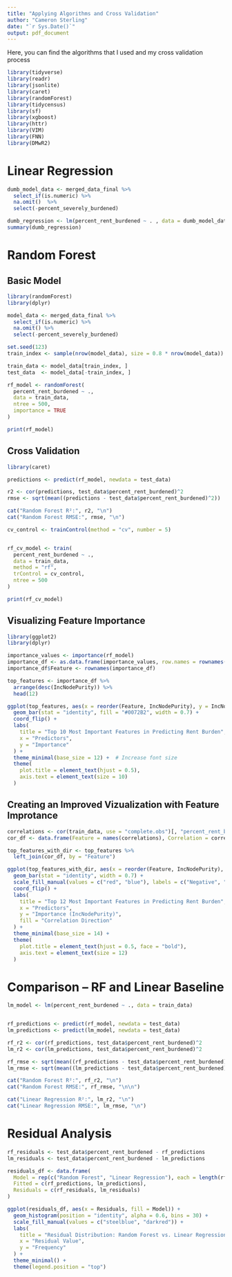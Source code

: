 ```yaml
---
title: "Applying Algorithms and Cross Validation"
author: "Cameron Sterling"
date: "`r Sys.Date()`"
output: pdf_document
---
```

Here, you can find the algorithms that I used and my cross validation process 

```r
library(tidyverse)
library(readr)
library(jsonlite)
library(caret)
library(randomForest)
library(tidycensus)
library(sf)
library(xgboost)
library(httr)
library(VIM)
library(FNN)
library(DMwR2)
```



# Linear Regression
```r
dumb_model_data <- merged_data_final %>%
  select_if(is.numeric) %>%  
  na.omit()  %>%
  select(-percent_severely_burdened)

dumb_regression <- lm(percent_rent_burdened ~ . , data = dumb_model_data)
summary(dumb_regression)

```


# Random Forest
## Basic Model
```r
library(randomForest)
library(dplyr)

model_data <- merged_data_final %>%
  select_if(is.numeric) %>%
  na.omit() %>%
  select(-percent_severely_burdened)

set.seed(123)  
train_index <- sample(nrow(model_data), size = 0.8 * nrow(model_data))

train_data <- model_data[train_index, ]
test_data  <- model_data[-train_index, ]

rf_model <- randomForest(
  percent_rent_burdened ~ .,  
  data = train_data,
  ntree = 500,
  importance = TRUE
)

print(rf_model)

```

## Cross Validation
```r
library(caret)

predictions <- predict(rf_model, newdata = test_data)

r2 <- cor(predictions, test_data$percent_rent_burdened)^2
rmse <- sqrt(mean((predictions - test_data$percent_rent_burdened)^2))

cat("Random Forest R²:", r2, "\n")
cat("Random Forest RMSE:", rmse, "\n")

cv_control <- trainControl(method = "cv", number = 5)


rf_cv_model <- train(
  percent_rent_burdened ~ ., 
  data = train_data,
  method = "rf",
  trControl = cv_control,  
  ntree = 500
)

print(rf_cv_model)
``` 

## Visualizing Feature Importance
```r
library(ggplot2)
library(dplyr)

importance_values <- importance(rf_model)
importance_df <- as.data.frame(importance_values, row.names = rownames(importance_values))
importance_df$Feature <- rownames(importance_df)

top_features <- importance_df %>%
  arrange(desc(IncNodePurity)) %>%
  head(12)

ggplot(top_features, aes(x = reorder(Feature, IncNodePurity), y = IncNodePurity)) +
  geom_bar(stat = "identity", fill = "#0072B2", width = 0.7) + 
  coord_flip() +
  labs(
    title = "Top 10 Most Important Features in Predicting Rent Burden",
    x = "Predictors",
    y = "Importance"
  ) +
  theme_minimal(base_size = 12) +  # Increase font size
  theme(
    plot.title = element_text(hjust = 0.5),
    axis.text = element_text(size = 10)
  )
```

## Creating an Improved Vizualization with Feature Improtance 
```r

correlations <- cor(train_data, use = "complete.obs")[, "percent_rent_burdened"]
cor_df <- data.frame(Feature = names(correlations), Correlation = correlations)

top_features_with_dir <- top_features %>%
  left_join(cor_df, by = "Feature")

ggplot(top_features_with_dir, aes(x = reorder(Feature, IncNodePurity), y = IncNodePurity, fill = Correlation > 0)) +
  geom_bar(stat = "identity", width = 0.7) +
  scale_fill_manual(values = c("red", "blue"), labels = c("Negative", "Positive")) +
  coord_flip() +
  labs(
    title = "Top 12 Most Important Features in Predicting Rent Burden",
    x = "Predictors",
    y = "Importance (IncNodePurity)",
    fill = "Correlation Direction"
  ) +
  theme_minimal(base_size = 14) +
  theme(
    plot.title = element_text(hjust = 0.5, face = "bold"),
    axis.text = element_text(size = 12)
  )

```

# Comparison -- RF and Linear Baseline
```r
lm_model <- lm(percent_rent_burdened ~ ., data = train_data)


rf_predictions <- predict(rf_model, newdata = test_data)
lm_predictions <- predict(lm_model, newdata = test_data)

rf_r2 <- cor(rf_predictions, test_data$percent_rent_burdened)^2
lm_r2 <- cor(lm_predictions, test_data$percent_rent_burdened)^2

rf_rmse <- sqrt(mean((rf_predictions - test_data$percent_rent_burdened)^2))
lm_rmse <- sqrt(mean((lm_predictions - test_data$percent_rent_burdened)^2))

cat("Random Forest R²:", rf_r2, "\n")
cat("Random Forest RMSE:", rf_rmse, "\n\n")

cat("Linear Regression R²:", lm_r2, "\n")
cat("Linear Regression RMSE:", lm_rmse, "\n")

```

# Residual Analysis
```r
rf_residuals <- test_data$percent_rent_burdened - rf_predictions
lm_residuals <- test_data$percent_rent_burdened - lm_predictions

residuals_df <- data.frame(
  Model = rep(c("Random Forest", "Linear Regression"), each = length(rf_residuals)),
  Fitted = c(rf_predictions, lm_predictions),
  Residuals = c(rf_residuals, lm_residuals)
)

ggplot(residuals_df, aes(x = Residuals, fill = Model)) +
  geom_histogram(position = "identity", alpha = 0.6, bins = 30) +
  scale_fill_manual(values = c("steelblue", "darkred")) +
  labs(
    title = "Residual Distribution: Random Forest vs. Linear Regression",
    x = "Residual Value",
    y = "Frequency"
  ) +
  theme_minimal() +
  theme(legend.position = "top")



```
